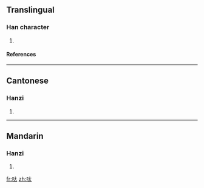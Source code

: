 ==Translingual==
===Han character===
{{Han char|rn=30|rad=口|as=04|sn=7|four=6403<sub>0</sub>|canj=口大戈 (RKI), X口大戈 (XRKI)}}
# {{defn|Han|sort=口04}}
====References====
{{Han ref|kx=0181.191|hdz=10587.030|uh=5454|ud=21588|bh=CA79|bd=51833}}
----
==Cantonese==
===Hanzi===
{{yue-hanzi|jyut=|y=daai1}}
# {{defn|Cantonese}}
----
==Mandarin==
===Hanzi===
{{cmn-hanzi|pin=[[dāi]] (dai1)|wg=tai<sup>1</sup>}}
# {{defn|Mandarin}}

[[fr:呔]]
[[zh:呔]]